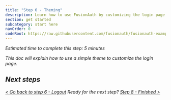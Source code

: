 ```yaml
---
title: "Step 6 - Theming"
description: Learn how to use FusionAuth by customizing the login page with a simple theme.
section: get started
subcategory: start here
navOrder: 0
codeRoot: https://raw.githubusercontent.com/fusionauth/fusionauth-example-express-start-here/main
---
```


<div className="border border-green-700 px-3 rounded-md">
  <i className="fa-duotone fa-stopwatch fa-2x mr-2 text-green-700 align-middle"/> Estimated time to complete this step: 5 minutes
</div>

This doc will explain how to use a simple theme to customize the login page.

## Next steps

[\< Go back to step 6 - Logout](step-6) <span class="inline-block mx-6 font-bold">Ready for the next step?</span> [Step 8 - Finished \>](step-8)


